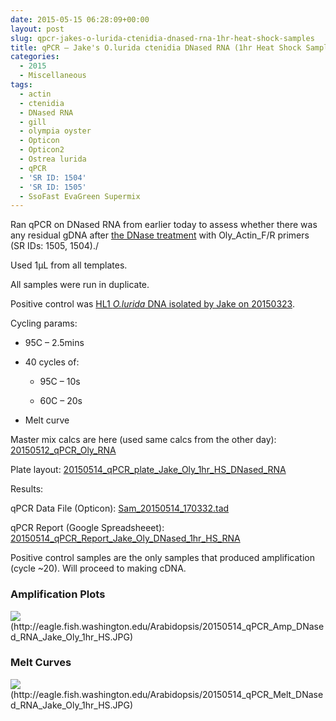 ```yaml
---
date: 2015-05-15 06:28:09+00:00
layout: post
slug: qpcr-jakes-o-lurida-ctenidia-dnased-rna-1hr-heat-shock-samples
title: qPCR – Jake's O.lurida ctenidia DNased RNA (1hr Heat Shock Samples)
categories:
  - 2015
  - Miscellaneous
tags:
  - actin
  - ctenidia
  - DNased RNA
  - gill
  - olympia oyster
  - Opticon
  - Opticon2
  - Ostrea lurida
  - qPCR
  - 'SR ID: 1504'
  - 'SR ID: 1505'
  - SsoFast EvaGreen Supermix
---
```


Ran qPCR on DNased RNA from earlier today to assess whether there was any residual gDNA after [the DNase treatment](https://robertslab.github.io/sams-notebook/posts/2015/2015-05-14-dnase-treatment-jakes-o-lurida-ctenidia-rna-1hr-heat-shock-from-20150506/) with Oly_Actin_F/R primers (SR IDs: 1505, 1504)./

Used 1μL from all templates.

All samples were run in duplicate.

Positive control was [HL1 _O.lurida_ DNA isolated by Jake on 20150323](https://heareresearch.blogspot.com/2015/03/3-23-2015-ezna-dna-isolation-with-seed.html).

Cycling params:




    
  * 95C – 2.5mins

    
  * 40 cycles of:

    
    * 95C – 10s

    
    * 60C – 20s




    
  * Melt curve



Master mix calcs are here (used same calcs from the other day): [20150512_qPCR_Oly_RNA](https://docs.google.com/spreadsheets/d/1-jUGGyD56GcA_uk07TFUEh2R0Y2e6DxeEzqdByTccJE/edit?usp=sharing)

Plate layout: [20150514_qPCR_plate_Jake_Oly_1hr_HS_DNased_RNA](https://docs.google.com/spreadsheets/d/1A4x_0wd2EhMo84msvb-dsLluARUU8ily0h6IQL_5V_k/edit?usp=sharing)



Results:

qPCR Data File (Opticon): [Sam_20150514_170332.tad](https://eagle.fish.washington.edu/Arabidopsis/qPCR/Opticon/Sam_20150514_170332.tad)

qPCR Report (Google Spreadsheeet): [20150514_qPCR_Report_Jake_Oly_DNased_1hr_HS_RNA](https://docs.google.com/spreadsheets/d/1DY3eA1Wh01TrcZ8DFX5Ij-EEDhPimYmWfUvsYGaxEc4/edit?usp=sharing)



Positive control samples are the only samples that produced amplification (cycle ~20). Will proceed to making cDNA.





### Amplification Plots



![](https://eagle.fish.washington.edu/Arabidopsis/20150514_qPCR_Amp_DNased_RNA_Jake_Oly_1hr_HS.JPG)(http://eagle.fish.washington.edu/Arabidopsis/20150514_qPCR_Amp_DNased_RNA_Jake_Oly_1hr_HS.JPG)





### Melt Curves



![](https://eagle.fish.washington.edu/Arabidopsis/20150514_qPCR_Melt_DNased_RNA_Jake_Oly_1hr_HS.JPG)(http://eagle.fish.washington.edu/Arabidopsis/20150514_qPCR_Melt_DNased_RNA_Jake_Oly_1hr_HS.JPG)
